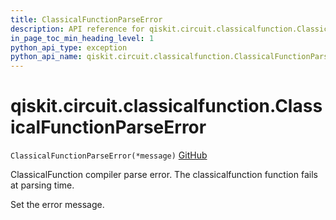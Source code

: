 ```yaml
---
title: ClassicalFunctionParseError
description: API reference for qiskit.circuit.classicalfunction.ClassicalFunctionParseError
in_page_toc_min_heading_level: 1
python_api_type: exception
python_api_name: qiskit.circuit.classicalfunction.ClassicalFunctionParseError
---
```


# qiskit.circuit.classicalfunction.ClassicalFunctionParseError

<span id="qiskit.circuit.classicalfunction.ClassicalFunctionParseError" />

`ClassicalFunctionParseError(*message)` [GitHub](https://github.com/qiskit/qiskit/tree/stable/0.20/qiskit/circuit/classicalfunction/exceptions.py "view source code")

ClassicalFunction compiler parse error. The classicalfunction function fails at parsing time.

Set the error message.

